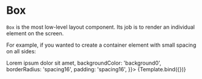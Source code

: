 


<Meta title="WIP/Layout/Box" component={Box} />


# Box

`Box` is the most low-level layout component. Its job is to render an individual element on the screen.

For example, if you wanted to create a container element with small spacing on all sides:

<Canvas>
  <Story
    name="Box"
    args={{
      children: <Text color="textPrimary">Lorem ipsum dolor sit amet</Text>,
      backgroundColor: 'background0',
      borderRadius: 'spacing16',
      padding: 'spacing16',
    }}>
    {Template.bind({})}
  </Story>
</Canvas>

<ArgsTable story="Box" />